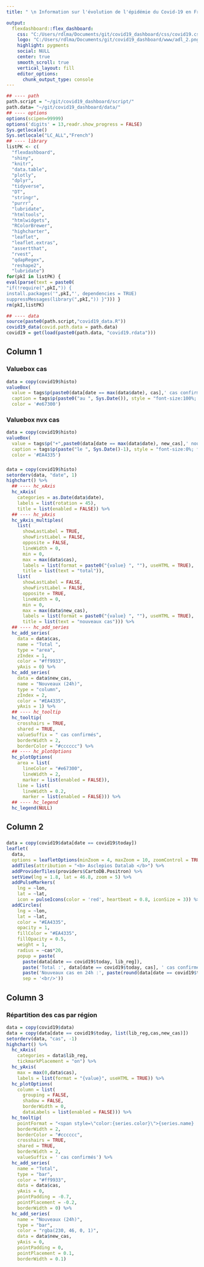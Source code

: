 ```yaml
---
title: " \n Information sur l'évolution de l'épidémie du Covid-19 en France"

output: 
  flexdashboard::flex_dashboard:
    css: "C:/Users/rdlma/Documents/git/covid19_dashboard/css/covid19.css"
    logo: "C:/Users/rdlma/Documents/git/covid19_dashboard/www/adl_2.png"
    highlight: pygments
    social: NULL
    center: true
    smooth_scroll: true
    vertical_layout: fill
    editor_options: 
      chunk_output_type: console
---
```


```r

## ---- path
path.script = "~/git/covid19_dashboard/script/"
path.data= "~/git/covid19_dashboard/data/"
## ---- options
options(scipen=99999)
options('digits' = 13,readr.show_progress = FALSE)
Sys.getlocale()
Sys.setlocale("LC_ALL","French")
## ---- library
listPK <- c(
  "flexdashboard",
  "shiny",
  "knitr",
  "data.table",
  "plotly",
  "dplyr",
  "tidyverse",
  "DT",
  "stringr",
  "purrr",
  "lubridate",
  "htmltools",
  "htmlwidgets",
  "RColorBrewer",
  "highcharter",
  "leaflet",
  "leaflet.extras",
  "assertthat",
  "rvest",
  "qdapRegex",
  "reshape2",
  "lubridate")
for(pkI in listPK) { 
eval(parse(text = paste0(
"if(!require(",pkI,")) { 
install.packages('",pkI,"', dependencies = TRUE)
suppressMessages(library(",pkI,")) }"))) }
rm(pkI,listPK)
```

```r
## ---- data
source(paste0(path.script,"covid19_data.R"))
covid19_data(covid.path.data = path.data)
covid19 = get(load(paste0(path.data, "covid19.rdata")))
```


Column 1 {.responsive data-width=300}
------------------------------------

### Valuebox cas
```r
data = copy(covid19$histo)
valueBox(
  value = tags$p(paste0(data[date == max(data$date), cas],' cas confirmés'), style = "font-size:40%; font-family:'Verdana';"),
  caption = tags$p(paste0("au ", Sys.Date()), style = "font-size:100%; font-family:'Verdana';"),
  color = '#e67300')
```

### Valuebox nvx cas
```r
data = copy(covid19$histo)
valueBox(
  value = tags$p("+",paste0(data[date == max(data$date), new_cas],' nouveaux cas en 24h'), style = "font-size:40%; font-family:'Verdana';"),
  caption = tags$p(paste("le ", Sys.Date()-1), style = "font-size:0%; font-family:'Verdana';"),
  color = '#EA4335')
```


### {.responsive data-height=650}
```r
data = copy(covid19$histo)
setorderv(data, "date", 1)
highchart() %>%
  ## ---- hc_xAxis
  hc_xAxis(
    categories = as.Date(data$date),
    labels = list(rotation = 45),
    title = list(enabled = FALSE)) %>%
  ## ---- hc_yAxis
  hc_yAxis_multiples(
    list(
      showLastLabel = TRUE,
      showFirstLabel = FALSE,
      opposite = FALSE,
      lineWidth = 0,
      min = 0,
      max = max(data$cas),
      labels = list(format = paste0("{value} ", ""), useHTML = TRUE),
      title = list(text = "total")),
    list(
      showLastLabel = FALSE,
      showFirstLabel = FALSE,
      opposite = TRUE,
      lineWidth = 0,
      min = 0,
      max = max(data$new_cas),
      labels = list(format = paste0("{value} ", ""), useHTML = TRUE),
      title = list(text = "nouveaux cas"))) %>%
  ## ---- hc_add_series
  hc_add_series(
    data = data$cas,
    name = "Total ",
    type = "area",
    zIndex = 1,
    color = "#ff9933",
    yAxis = 0) %>%
  hc_add_series(
    data = data$new_cas,
    name = "Nouveaux (24h)",
    type = "column",
    zIndex = 2,
    color = "#EA4335",
    yAxis = 1) %>%
  ## ---- hc_tooltip
  hc_tooltip(
    crosshairs = TRUE,
    shared = TRUE,
    valueSuffix = " cas confirmés",
    borderWidth = 2,
    borderColor = "#cccccc") %>%
  ## ---- hc_plotOptions
  hc_plotOptions(
    area = list(
      lineColor = "#e67300",
      lineWidth = 2,
      marker = list(enabled = FALSE)),
    line = list(
      lineWidth = 0.2,
      marker = list(enabled = FALSE))) %>%
  ## ---- hc_legend
  hc_legend(NULL)
```



Column 2 {.responsive data-width=400}
------------------------------------

### {.responsive}
```r
data = copy(covid19$data[date == covid19$today])
leaflet(
  data,
  options = leafletOptions(minZoom = 4, maxZoom = 10, zoomControl = TRUE)) %>%
  addTiles(attribution = "<b> Asclepios Datalab </b>") %>%
  addProviderTiles(providers$CartoDB.Positron) %>%
  setView(lng = 1.8, lat = 46.8, zoom = 5) %>%
  addPulseMarkers(
    lng = ~lon,
    lat = ~lat,
    icon = pulseIcons(color = 'red', heartbeat = 0.8, iconSize = 3)) %>%
  addCircles(
    lng = ~lon,
    lat = ~lat,
    color = "#EA4335",
    opacity = 1,
    fillColor = "#EA4335",
    fillOpacity = 0.5,
    weight = 1,
    radius = ~cas*20,
    popup = paste(
      paste(data[date == covid19$today, lib_reg]),
      paste('Total :', data[date == covid19$today, cas], ' cas confirmés'),
      paste('Nouveaux cas en 24h :', paste(round(data[date == covid19$today, var]*100, 2)), '%'),
      sep = '<br/>'))
```

Column 3 {.responsive data-width=300}
------------------------------------

### Répartition des cas par région {.responsive data-height=350}
```r
data = copy(covid19$data)
data = copy(data[date == covid19$today, list(lib_reg,cas,new_cas)])
setorderv(data, "cas", -1)
highchart() %>%
  hc_xAxis(
    categories = data$lib_reg,
    tickmarkPlacement = "on") %>%
  hc_yAxis(
    max = max(0,data$cas),
    labels = list(format = "{value}", useHTML = TRUE)) %>%
  hc_plotOptions(
    column = list(
      grouping = FALSE,
      shadow = FALSE,
      borderWidth = 0,
      dataLabels = list(enabled = FALSE))) %>%
  hc_tooltip(
    pointFormat = "<span style=\"color:{series.color}\">{series.name} : </span> {point.y} <br/>",
    borderWidth = 2,
    borderColor = "#cccccc",
    crosshairs = TRUE,
    shared = TRUE,
    borderWidth = 2,
    valueSuffix = ' cas confirmés') %>%
  hc_add_series(
    name = "Total",
    type = "bar",
    color = "#ff9933",
    data = data$cas,
    yAxis = 0,
    pointPadding = -0.7,
    pointPlacement = -0.2,
    borderWidth = 0) %>%
  hc_add_series(
    name = "Nouveaux (24h)",
    type = "bar",
    color = "rgba(230, 46, 0, 1)",
    data = data$new_cas,
    yAxis = 0,
    pointPadding = 0,
    pointPlacement = 0.1,
    borderWidth = 0.1)

```




